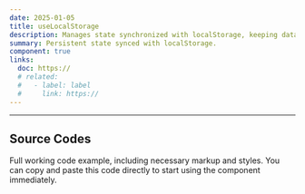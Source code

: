 ```yaml
---
date: 2025-01-05
title: useLocalStorage
description: Manages state synchronized with localStorage, keeping data persistent across sessions.
summary: Persistent state synced with localStorage.
component: true
links:
  doc: https://
  # related:
  #   - label: label
  #     link: https://
---
```


---

## Source Codes

Full working code example, including necessary markup and styles.
You can copy and paste this code directly to start using the component immediately.

<SourceCodes name="use-local-storage" />
